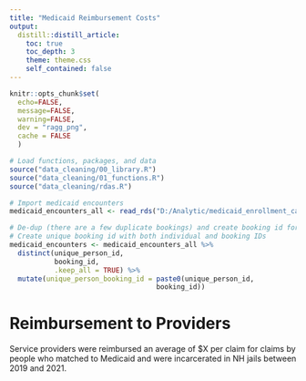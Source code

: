 ```yaml
---
title: "Medicaid Reimbursement Costs"
output: 
  distill::distill_article:
    toc: true
    toc_depth: 3
    theme: theme.css
    self_contained: false
---
```


```r
knitr::opts_chunk$set(
  echo=FALSE, 
  message=FALSE, 
  warning=FALSE,
  dev = "ragg_png",
  cache = FALSE
  )

# Load functions, packages, and data
source("data_cleaning/00_library.R")
source("data_cleaning/01_functions.R")
source("data_cleaning/rdas.R")
```

```r
# Import medicaid encounters
medicaid_encounters_all <- read_rds("D:/Analytic/medicaid_enrollment_categories_encounters_2018_2021_individual_level_all.rds") 

# De-dup (there are a few duplicate bookings) and create booking id for analysis
# Create unique booking id with both individual and booking IDs
medicaid_encounters <- medicaid_encounters_all %>% 
  distinct(unique_person_id, 
           booking_id,
           .keep_all = TRUE) %>% 
  mutate(unique_person_booking_id = paste0(unique_person_id,
                                    booking_id)) 
```  

# Reimbursement to Providers

Service providers were reimbursed an average of $X per claim for claims by people who matched to Medicaid and were incarcerated in NH jails between 2019 and 2021.  













<br><br>
